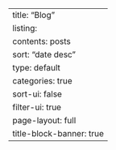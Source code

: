 ---
title: "Blog"
listing:
  contents: posts
  sort: "date desc"
  type: default
  categories: true
  sort-ui: false
  filter-ui: true
page-layout: full
title-block-banner: true
---